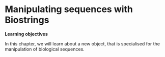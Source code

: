 # Manipulating sequences with Biostrings {#sec:biostrings}

**Learning objectives**

In this chapter, we will learn about a new object, that is specialised
for the manipulation of biological sequences.
